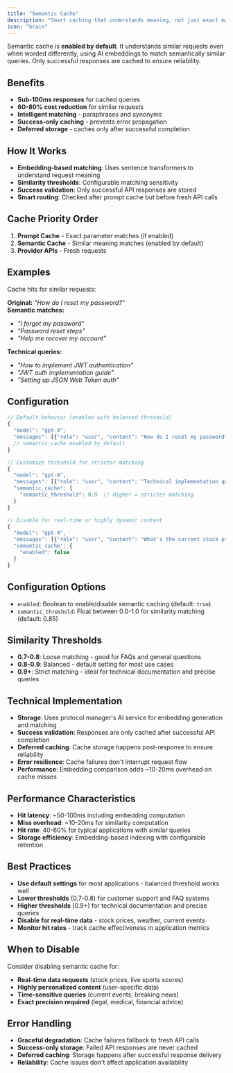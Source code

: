 ```yaml
---
title: "Semantic Cache"
description: "Smart caching that understands meaning, not just exact matches"
icon: "brain"
---
```


Semantic cache is **enabled by default**. It understands similar requests even when worded differently, using AI embeddings to match semantically similar queries. Only successful responses are cached to ensure reliability.

## Benefits

- **Sub-100ms responses** for cached queries
- **60-80% cost reduction** for similar requests
- **Intelligent matching** - paraphrases and synonyms
- **Success-only caching** - prevents error propagation
- **Deferred storage** - caches only after successful completion

## How It Works

- **Embedding-based matching**: Uses sentence transformers to understand request meaning
- **Similarity thresholds**: Configurable matching sensitivity
- **Success validation**: Only successful API responses are stored
- **Smart routing**: Checked after prompt cache but before fresh API calls

## Cache Priority Order

1. **Prompt Cache** - Exact parameter matches (if enabled)
2. **Semantic Cache** - Similar meaning matches (enabled by default)
3. **Provider APIs** - Fresh requests

## Examples

Cache hits for similar requests:

**Original:** *"How do I reset my password?"*  
**Semantic matches:** 
- *"I forgot my password"*
- *"Password reset steps"*
- *"Help me recover my account"*

**Technical queries:**
- *"How to implement JWT authentication"*
- *"JWT auth implementation guide"*
- *"Setting up JSON Web Token auth"*

## Configuration

```javascript
// Default behavior (enabled with balanced threshold)
{
  "model": "gpt-4",
  "messages": [{"role": "user", "content": "How do I reset my password?"}]
  // semantic_cache enabled by default
}

// Customize threshold for stricter matching
{
  "model": "gpt-4", 
  "messages": [{"role": "user", "content": "Technical implementation question"}],
  "semantic_cache": {
    "semantic_threshold": 0.9  // Higher = stricter matching
  }
}

// Disable for real-time or highly dynamic content
{
  "model": "gpt-4",
  "messages": [{"role": "user", "content": "What's the current stock price?"}],
  "semantic_cache": {
    "enabled": false
  }
}
```

## Configuration Options

- `enabled`: Boolean to enable/disable semantic caching (default: `true`)
- `semantic_threshold`: Float between 0.0-1.0 for similarity matching (default: 0.85)

## Similarity Thresholds

- **0.7-0.8**: Loose matching - good for FAQs and general questions
- **0.8-0.9**: Balanced - default setting for most use cases  
- **0.9+**: Strict matching - ideal for technical documentation and precise queries

## Technical Implementation

- **Storage**: Uses protocol manager's AI service for embedding generation and matching
- **Success validation**: Responses are only cached after successful API completion
- **Deferred caching**: Cache storage happens post-response to ensure reliability
- **Error resilience**: Cache failures don't interrupt request flow
- **Performance**: Embedding comparison adds ~10-20ms overhead on cache misses

## Performance Characteristics

- **Hit latency**: ~50-100ms including embedding computation
- **Miss overhead**: ~10-20ms for similarity computation
- **Hit rate**: 40-60% for typical applications with similar queries
- **Storage efficiency**: Embedding-based indexing with configurable retention

## Best Practices

- **Use default settings** for most applications - balanced threshold works well
- **Lower thresholds** (0.7-0.8) for customer support and FAQ systems
- **Higher thresholds** (0.9+) for technical documentation and precise queries
- **Disable for real-time data** - stock prices, weather, current events
- **Monitor hit rates** - track cache effectiveness in application metrics

## When to Disable

Consider disabling semantic cache for:
- **Real-time data requests** (stock prices, live sports scores)
- **Highly personalized content** (user-specific data)
- **Time-sensitive queries** (current events, breaking news)
- **Exact precision required** (legal, medical, financial advice)

## Error Handling

- **Graceful degradation**: Cache failures fallback to fresh API calls
- **Success-only storage**: Failed API responses are never cached
- **Deferred caching**: Storage happens after successful response delivery
- **Reliability**: Cache issues don't affect application availability